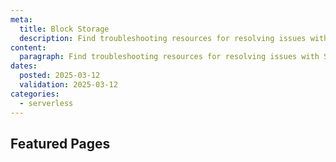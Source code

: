 ```yaml
---
meta:
  title: Block Storage
  description: Find troubleshooting resources for resolving issues with Scaleway Block Storage.
content:
  paragraph: Find troubleshooting resources for resolving issues with Scaleway Block Storage. 
dates:
  posted: 2025-03-12
  validation: 2025-03-12
categories:
  - serverless
---
```

<ProductHeader
  productName="Block Storage troubleshooting"
  productLogo="blockStorage"
  description="Find resources for resolving issues with Scaleway Block Storage"
/>
## Featured Pages
<Grid>
    <DefaultCard 
      title="Block Storage FAQ"
      description="General info on Block Storage."
      url="/block-storage/faq"
      label="See more"
    />
    <DefaultCard 
      title="Different Block Storage volume types"
      description="Learn about different types of blocks."
      url="/block-storage/reference-content/differences-between-5kiops-volumes/"
      label="See more"
    />
    <DefaultCard 
      title="Migrating from Instances API to Block Storage API"
      description="Advantages of migration."
      url="/#"
      label="See more"
    />
</Grid>
